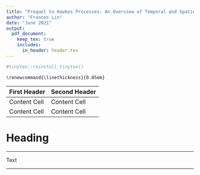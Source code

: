 ```yaml
---
title: "Prequel to Hawkes Processes: An Overview of Temporal and Spatio-Temporal Point Processes and Some Simulations"
author: "Frances Lin"
date: "June 2021"
output: 
  pdf_document:
    keep_tex: true
    includes:
      in_header: header.tex
---
```


```r
#tinytex::reinstall_tinytex()
```

```cat
\renewcommand{\linethickness}{0.05em}
```

First Header  | Second Header
------------- | -------------
Content Cell  | Content Cell
Content Cell  | Content Cell


# Heading
***

Text

***

\begin{center}\rule{6in}{0.4pt}\end{center}
